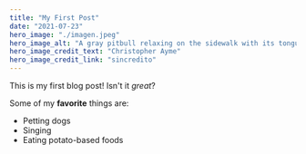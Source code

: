 ```yaml
---
title: "My First Post"
date: "2021-07-23"
hero_image: "./imagen.jpeg"
hero_image_alt: "A gray pitbull relaxing on the sidewalk with its tongue hanging out"
hero_image_credit_text: "Christopher Ayme"
hero_image_credit_link: "sincredito"
---
```


This is my first blog post! Isn't it _great_?

Some of my **favorite** things are:

- Petting dogs
- Singing
- Eating potato-based foods
